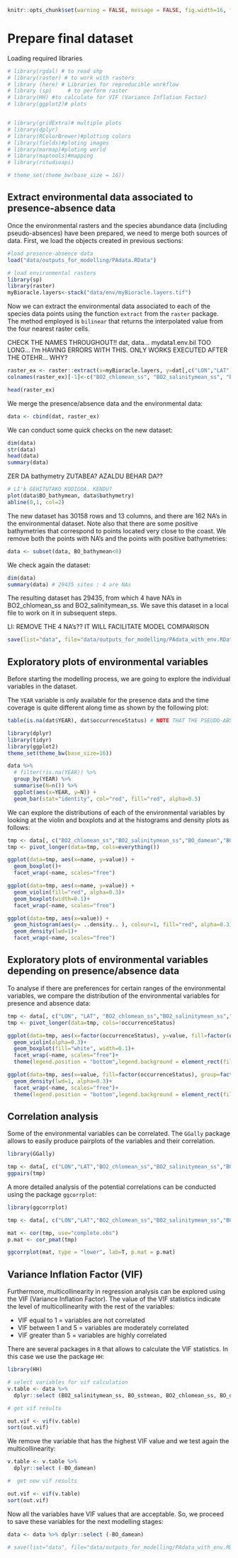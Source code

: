 ```r
knitr::opts_chunk$set(warning = FALSE, message = FALSE, fig.width=16, fig.height=12)
```

# Prepare final dataset

Loading required libraries

```r
# library(rgdal) # to read shp
# library(raster) # to work with rasters
# library (here) # Libraries for reproducible workflow
# library (sp)     # to perform raster
# library(HH) #to calculate for VIF (Variance Inflation Factor)
# library(ggplot2)# plots


# library(gridExtra)# multiple plots
# library(dplyr)
# library(RColorBrewer)#plotting colors
# library(fields)#ploting images
# library(marmap)#ploting world
# library(maptools)#mapping
# library(rstudioapi)

# theme_set(theme_bw(base_size = 16))
```

## Extract environmental data associated to presence-absence data

Once the environmental rasters and the species abundance data (including pseudo-absences) have been prepared, we need to merge both sources of data. First, we load the objects created in previous sections:

```r
#load presence-absence data
load("data/outputs_for_modelling/PAdata.RData")

# load environmental rasters
library(sp)
library(raster)
myBioracle.layers<-stack("data/env/myBioracle.layers.tif")
```

Now we can extract the environmental data associated to each of the species data points using the function `extract` from the `raster` package. The method employed is `bilinear` that returns the interpolated value from the four nearest raster cells.

CHECK THE NAMES THROUGHOUT!! dat, data... mydata1.env.bil TOO LONG... 
I'm HAVING ERRORS WITH THIS. ONLY WORKS EXECUTED AFTER THE OTEHR... WHY?

```r
raster_ex <- raster::extract(x=myBioracle.layers, y=dat[,c("LON","LAT")], method="bilinear", na.rm=TRUE, df=T) 
colnames(raster_ex)[-1]<-c("BO2_chlomean_ss", "BO2_salinitymean_ss", "BO_damean" ,"BO_sstmean", "BO_bathymean")

head(raster_ex)
```

We merge the presence/absence data and the environmental data: 

```r
data <- cbind(dat, raster_ex)
```

We can conduct some quick checks on the new dataset:  

```r
dim(data)
str(data)
head(data)
summary(data)
```

ZER DA bathymetry ZUTABEA? AZALDU BEHAR DA??
```r
# LI'k GEHITUTAKO KODIGOA. KENDU?
plot(data$BO_bathymean, data$bathymetry)
abline(0,1, col=2)
```

The new dataset has 30158 rows and 13 columns, and there are 162 NA's in the environmental dataset. Note also that there are some positive bathymetries that correspond to points located very close to the coast. We remove both the points with NA's and the points with positive bathymetries:

```r
data <- subset(data, BO_bathymean<0)
```

We check again the dataset:

```r
dim(data)
summary(data) # 29435 sites : 4 are NAs
```

The resulting dataset has 29435, from which 4 have NA's in BO2_chlomean_ss and BO2_salinitymean_ss. We save this dataset in a local file to work on it in subsequent steps. 

LI: REMOVE THE 4 NA's?? IT WILL FACILITATE MODEL COMPARISON

```r
save(list="data", file="data/outputs_for_modelling/PAdata_with_env.RData")
```

## Exploratory plots of environmental variables

Before starting the modelling process, we are going to explore the individual variables in the dataset. 

The `YEAR` variable is only available for the presence data and the time coverage is quite different along time as shown by the following plot: 

```r

table(is.na(dat$YEAR), dat$occurrenceStatus) # NOTE THAT THE PSEUDO-ABSENCES DO NOT HAVE YEAR. So MAYBE BETTER TO REMOVE THIS PART.

library(dplyr)
library(tidyr)
library(ggplot2)
theme_set(theme_bw(base_size=16))

data %>% 
  # filter(!is.na(YEAR)) %>% 
  group_by(YEAR) %>% 
  summarise(N=n()) %>% 
  ggplot(aes(x=YEAR, y=N)) + 
  geom_bar(stat="identity", col="red", fill="red", alpha=0.5)
```

We can explore the distributions of each of the environmental variables by looking at the violin and boxplots and at the histograms and density plots as follows: 

```r
tmp <- data[, c("BO2_chlomean_ss","BO2_salinitymean_ss","BO_damean","BO_sstmean","BO_bathymean")]
tmp <- pivot_longer(data=tmp, cols=everything()) 

ggplot(data=tmp, aes(x=name, y=value)) + 
  geom_boxplot()+
  facet_wrap(~name, scales="free")

ggplot(data=tmp, aes(x=name, y=value)) + 
  geom_violin(fill="red", alpha=0.3)+
  geom_boxplot(width=0.1)+
  facet_wrap(~name, scales="free")

ggplot(data=tmp, aes(x=value)) + 
  geom_histogram(aes(y= ..density.. ), colour=1, fill="red", alpha=0.3)+
  geom_density(lwd=1)+
  facet_wrap(~name, scales="free")

```

## Exploratory plots of environmental variables depending on presence/absence data

To analyse if there are preferences for certain ranges of the environmental variables, we compare the distribution of the environmental variables for presence and absence data:   

```r

tmp <- data[, c("LON", "LAT", "BO2_chlomean_ss","BO2_salinitymean_ss","BO_damean","BO_sstmean","BO_bathymean","occurrenceStatus")]
tmp <- pivot_longer(data=tmp, cols=!occurrenceStatus) 

ggplot(data=tmp, aes(x=factor(occurrenceStatus), y=value, fill=factor(occurrenceStatus), group=factor(occurrenceStatus))) + 
  geom_violin(alpha=0.3)+
  geom_boxplot(fill="white", width=0.1)+
  facet_wrap(~name, scales="free")+
  theme(legend.position = "bottom",legend.background = element_rect(fill = "white", colour = NA))

ggplot(data=tmp, aes(x=value, fill=factor(occurrenceStatus), group=factor(occurrenceStatus))) + 
  geom_density(lwd=1, alpha=0.3)+
  facet_wrap(~name, scales="free")+
  theme(legend.position = "bottom",legend.background = element_rect(fill = "white", colour = NA))
```

## Correlation analysis

Some of the environmental variables can be correlated. The `GGally` package allows to easily produce pairplots of the variables and their correlation.  

```r
library(GGally)

tmp <- data[, c("LON","LAT","BO2_chlomean_ss","BO2_salinitymean_ss","BO_damean","BO_sstmean","BO_bathymean")]
ggpairs(tmp)

```

A more detailed analysis of the potential correlations can be conducted using the package `ggcorrplot`:

```r
library(ggcorrplot)

tmp <- data[, c("LON","LAT","BO2_chlomean_ss","BO2_salinitymean_ss","BO_damean","BO_sstmean","BO_bathymean")]

mat <- cor(tmp, use="complete.obs") 
p.mat <- cor_pmat(tmp)

ggcorrplot(mat, type = "lower", lab=T, p.mat = p.mat)
```

## Variance Inflation Factor (VIF) 

Furthermore, multicollinearity in regression analysis can be explored using the VIF (Variance Inflation Factor). The value of the VIF statistics indicate the level of multicollinearity with the rest of the variables:

* VIF equal to 1 = variables are not correlated
* VIF between 1 and 5 = variables are moderately correlated 
* VIF greater than 5 = variables are highly correlated

There are several packages in `R` that allows to calculate the VIF statistics. In this case we use the package `HH`: 

```r

library(HH)

# select variables for vif calculation
v.table <- data %>% 
  dplyr::select (BO2_salinitymean_ss, BO_sstmean, BO2_chlomean_ss, BO_damean, BO_bathymean)

# get vif results

out.vif <- vif(v.table)
sort(out.vif)
```

We remove the variable that has the highest VIF value and we test again the multicollinearity: 

```r

v.table <- v.table %>% 
  dplyr::select (-BO_damean)

#  get new vif results

out.vif <- vif(v.table)
sort(out.vif)
```

Now all the variables have VIF values that are acceptable. So, we proceed to save these variables for the next modelling stages:

```r
data <- data %>% dplyr::select (-BO_damean)

# save(list="data", file="data/outputs_for_modelling/PAdata_with_env.RData")
```


